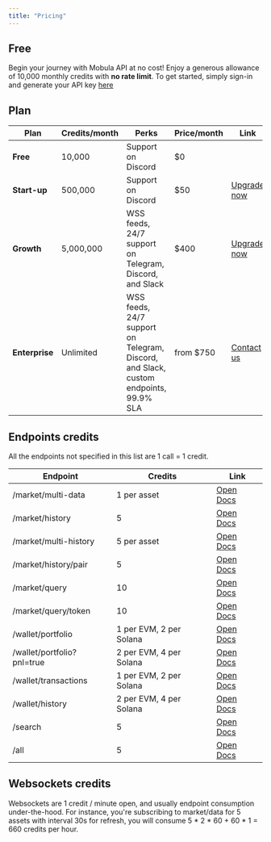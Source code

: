 ```yaml
---
title: "Pricing"
---
```


## Free

Begin your journey with Mobula API at no cost! Enjoy a generous allowance of 10,000 monthly credits with **no rate limit**. To get started, simply sign-in and generate your API key [here](https://admin.mobula.fi)

## Plan

| Plan           | Credits/month | Perks                                                                                | Price/month | Link                                                         |
| -------------- | ------------- | ------------------------------------------------------------------------------------ | ----------- | ------------------------------------------------------------ |
| **Free**       | 10,000        | Support on Discord                                                                   | $0          |                                                              |
| **Start-up**   | 500,000       | Support on Discord                                                                   | $50         | [Upgrade now](https://admin.mobula.fi)                       |
| **Growth**     | 5,000,000     | WSS feeds, 24/7 support on Telegram, Discord, and Slack                              | $400        | [Upgrade now](https://admin.mobula.fi)                       |
| **Enterprise** | Unlimited     | WSS feeds, 24/7 support on Telegram, Discord, and Slack, custom endpoints, 99.9% SLA | from $750   | [Contact us](https://t.me/MobulaPartnerBot?start=Enterprise) |

## Endpoints credits

All the endpoints not specified in this list are 1 call = 1 credit.

| Endpoint                   | Credits                 | Link                                                      |
| -------------------------- | ----------------------- | --------------------------------------------------------- |
| /market/multi-data         | 1 per asset             | [Open Docs](/api-reference/endpoint/market-multi-data)    |
| /market/history            | 5                       | [Open Docs](/api-reference/endpoint/market-history)       |
| /market/multi-history      | 5 per asset             | [Open Docs](/api-reference/endpoint/market-multi-history) |
| /market/history/pair       | 5                       | [Open Docs](/api-reference/endpoint/market-history-pair)  |
| /market/query              | 10                      | [Open Docs](/api-reference/endpoint/market-query)         |
| /market/query/token        | 10                      | [Open Docs](/api-reference/endpoint/market-ohlcv)         |
| /wallet/portfolio          | 1 per EVM, 2 per Solana | [Open Docs](/api-reference/endpoint/wallet-portfolio)     |
| /wallet/portfolio?pnl=true | 2 per EVM, 4 per Solana | [Open Docs](/api-reference/endpoint/wallet-portfolio)     |
| /wallet/transactions       | 1 per EVM, 2 per Solana | [Open Docs](/api-reference/endpoint/wallet-transactions)  |
| /wallet/history            | 2 per EVM, 4 per Solana | [Open Docs](/api-reference/endpoint/wallet-history)       |
| /search                    | 5                       | [Open Docs](/api-reference/endpoint/search)               |
| /all                       | 5                       | [Open Docs](/api-reference/endpoint/all)                  |

## Websockets credits

Websockets are 1 credit / minute open, and usually endpoint consumption under-the-hood. For instance, you're subscribing to market/data for 5 assets with interval 30s for refresh,
you will consume 5 \* 2 \* 60 + 60 \* 1 = 660 credits per hour.

